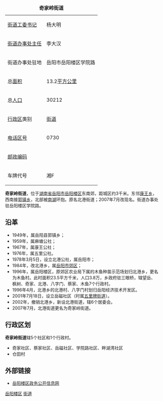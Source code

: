 {| border="1" cellpadding="4" cellspacing="0" align="right" width="280" style="margin: 0 0 1em 1em; background: #ffffff; border: 1px #aaaaaa solid; border-collapse: collapse; font-size: 90%;"
|-----
|+'''奇家岭街道'''
|-----
|[[街道工委书记|街道工委书记]]||杨大明
|-----
|[[街道办事处主任|街道办事处主任]]||李大汉
|-----
| 街道办事处驻地 || 岳阳市岳阳楼区学院路
|-----
| 总[[面积|面积]]
| 13.2[[平方公里|平方公里]]              
|-----
| 总[[人口|人口]]
| 30212
|-----
| [[中国行政区|行政区]]类别 || [[街道|街道]]
|-----
| [[电话区号|电话区号]]
| 0730
|-----
|[[邮政编码|邮政编码]] || 
|-----
|车牌代号|| 湘F
|}

'''奇家岭街道'''，位于[[湖南省|湖南省]][[岳阳市|岳阳市]][[岳阳楼区|岳阳楼区]]东南郊，距城区约3千米。东邻[[康王乡|康王乡]]，西南接[[郭镇乡|郭镇乡]]，北部被[[南湖|南湖]]环抱。原名北港街道；2007年7月改现名。街道办事处驻岳阳楼区学院路。

==沿革==
*1949年，属岳阳县郭镇乡；
*1959年，属麻塘公社；
*1967年，属康王公社；
*1976年，属五里公社。
*1978年3月5日，设立北港公社，属岳阳市；
*1984年，改北港乡，属[[岳阳市郊区|岳阳市郊区]]；
*1996年，属岳阳楼区，原郊区农业局下属的木鱼种苗示范场划归北港乡，更名为木鱼村。此时面积23.5平方千米，人口3.8万，乡政府驻三眼桥，辖望岳、枫树、奇家、北港、八字门、蔡家、木鱼7个行政村。
*1996年4月，北港乡的北港村、八字门村划归岳阳经济技术开发区。
*2001年7月18日，设立岳磁社区（时属[[五里牌街道|五里牌街道]]）。
*2002年，撤销北港乡，新设北港街道，辖6个居委会。
*2007年7月，北港街道更名为奇家岭街道。

==行政区划==
'''奇家岭街道'''辖5个社区和1个行政村。
*奇家社区、蔡家社区、岳磁社区、学院路社区、畔湖湾社区
*仓田村

==外部链接==
*[https://web.archive.org/web/20090104143230/http://www.yylq.gov.cn/zfjg/bgbsc.asp 岳阳楼区政务公开信息网]


{{湖南小作品}}
{{岳阳市岳阳楼区行政区划}}

[[Category:岳阳街道_(行政区划)|岳阳楼区]]
[[Category:岳阳楼区行政区划|街道]]